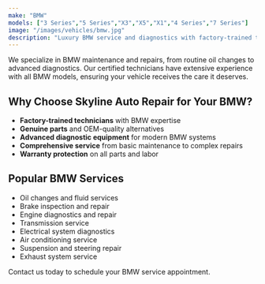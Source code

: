 ```yaml
---
make: "BMW"
models: ["3 Series","5 Series","X3","X5","X1","4 Series","7 Series"]
image: "/images/vehicles/bmw.jpg"
description: "Luxury BMW service and diagnostics with factory-trained technicians."
---
```


We specialize in BMW maintenance and repairs, from routine oil changes to advanced diagnostics. Our certified technicians have extensive experience with all BMW models, ensuring your vehicle receives the care it deserves.

## Why Choose Skyline Auto Repair for Your BMW?

- **Factory-trained technicians** with BMW expertise
- **Genuine parts** and OEM-quality alternatives
- **Advanced diagnostic equipment** for modern BMW systems
- **Comprehensive service** from basic maintenance to complex repairs
- **Warranty protection** on all parts and labor

## Popular BMW Services

- Oil changes and fluid services
- Brake inspection and repair
- Engine diagnostics and repair
- Transmission service
- Electrical system diagnostics
- Air conditioning service
- Suspension and steering repair
- Exhaust system service

Contact us today to schedule your BMW service appointment.